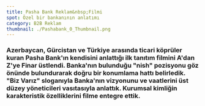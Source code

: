 ```yaml
---
title: Pasha Bank Reklam&nbsp;Filmi
spot: Özel bir bankanının anlatımı
category: B2B Reklam
thumbnail: ./Pashabank_0_Thumbnail.png
---
```



<VimeoVideo id="156404123" title={frontmatter.title} classes="my-0" />

### Azerbaycan, Gürcistan ve Türkiye arasında ticari köprüler kuran Pasha Bank'ın kendisini anlattığı ilk tanıtım filmini A'dan Z'ye Finar üstlendi. Banka'nın bulunduğu "nish" pozisyonu göz önünde bulundurarak doğru bir konumlama hattı belirledik. "Biz Varız" sloganıyla Banka'nın vizyonunu ve vaatlerini üst düzey yöneticileri vasıtasıyla anlattık. Kurumsal kimliğin karakteristik özelliklerini filme entegre ettik.
